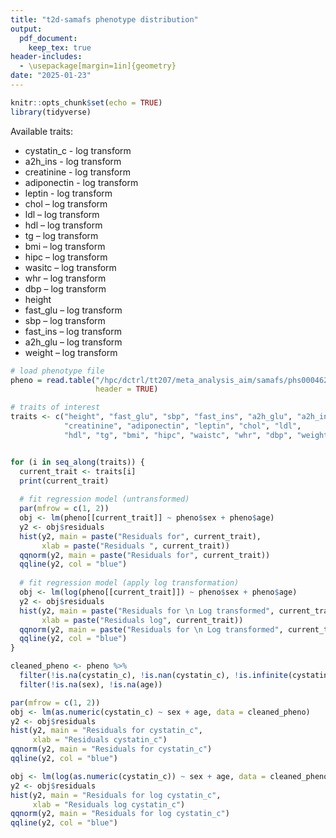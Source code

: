 ```yaml
---
title: "t2d-samafs phenotype distribution"
output:
  pdf_document:
    keep_tex: true
header-includes:
  - \usepackage[margin=1in]{geometry}
date: "2025-01-23"
---
```


```r
knitr::opts_chunk$set(echo = TRUE)
library(tidyverse)
```

Available traits:

* cystatin_c - log transform
* a2h_ins - log transform
* creatinine - log transform
* adiponectin - log transform
* leptin - log transform
* chol -- log transform
* ldl -- log transform
* hdl -- log transform
* tg -- log transform
* bmi -- log transform
* hipc -- log transform
* wasitc -- log transform
* whr -- log transform
* dbp -- log transform
* height 
* fast_glu -- log transform
* sbp -- log transform
* fast_ins -- log transform
* a2h_glu -- log transform
* weight -- log transform


```r
# load phenotype file
pheno = read.table("/hpc/dctrl/tt207/meta_analysis_aim/samafs/phs000462.v2.pht002844.v2.p1.c1.T2D_GENES_SAMAFS_Project2_WGS_Subject_Phenotypes.DS-DIAB-IRB-RD.txt.gz",
                   header = TRUE) 
```

```r
# traits of interest
traits <- c("height", "fast_glu", "sbp", "fast_ins", "a2h_glu", "a2h_ins", 
            "creatinine", "adiponectin", "leptin", "chol", "ldl", 
            "hdl", "tg", "bmi", "hipc", "waistc", "whr", "dbp", "weight")


for (i in seq_along(traits)) {
  current_trait <- traits[i]
  print(current_trait)
  
  # fit regression model (untransformed)
  par(mfrow = c(1, 2))
  obj <- lm(pheno[[current_trait]] ~ pheno$sex + pheno$age)
  y2 <- obj$residuals
  hist(y2, main = paste("Residuals for", current_trait), 
       xlab = paste("Residuals ", current_trait))
  qqnorm(y2, main = paste("Residuals for", current_trait))
  qqline(y2, col = "blue")
  
  # fit regression model (apply log transformation)
  obj <- lm(log(pheno[[current_trait]]) ~ pheno$sex + pheno$age)
  y2 <- obj$residuals
  hist(y2, main = paste("Residuals for \n Log transformed", current_trait), 
       xlab = paste("Residuals log", current_trait))
  qqnorm(y2, main = paste("Residuals for \n Log transformed", current_trait))
  qqline(y2, col = "blue")
}
```

```r
cleaned_pheno <- pheno %>%
  filter(!is.na(cystatin_c), !is.nan(cystatin_c), !is.infinite(cystatin_c)) %>%
  filter(!is.na(sex), !is.na(age)) 

par(mfrow = c(1, 2))
obj <- lm(as.numeric(cystatin_c) ~ sex + age, data = cleaned_pheno)
y2 <- obj$residuals
hist(y2, main = "Residuals for cystatin_c", 
     xlab = "Residuals cystatin_c")
qqnorm(y2, main = "Residuals for cystatin_c")
qqline(y2, col = "blue")

obj <- lm(log(as.numeric(cystatin_c)) ~ sex + age, data = cleaned_pheno)
y2 <- obj$residuals
hist(y2, main = "Residuals for log cystatin_c", 
     xlab = "Residuals log cystatin_c")
qqnorm(y2, main = "Residuals for log cystatin_c")
qqline(y2, col = "blue")

```



